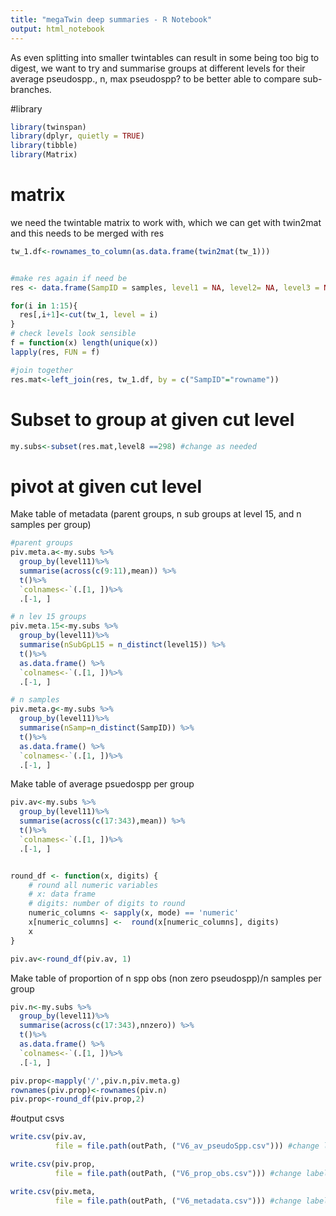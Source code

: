 ```yaml
---
title: "megaTwin deep summaries - R Notebook"
output: html_notebook
---
```

As even splitting into smaller twintables can result in some being too big to digest, we want to try and summarise groups at different levels for their average pseudospp., n, max pseudospp? to be better able to compare sub-branches.

#library
```r
library(twinspan)
library(dplyr, quietly = TRUE)
library(tibble)
library(Matrix)
```


# matrix
we need the twintable matrix to work with, which we can get with twin2mat and this needs to be merged with res
```r
tw_1.df<-rownames_to_column(as.data.frame(twin2mat(tw_1)))


#make res again if need be
res <- data.frame(SampID = samples, level1 = NA, level2= NA, level3 = NA, level4 = NA, level5 = NA, level6 = NA, level7 = NA, level8= NA, level9 = NA, level10 = NA, level11 = NA, level12 = NA, level13 = NA, level14= NA, level15 = NA)

for(i in 1:15){
  res[,i+1]<-cut(tw_1, level = i)
}
# check levels look sensible
f = function(x) length(unique(x))
lapply(res, FUN = f)

#join together
res.mat<-left_join(res, tw_1.df, by = c("SampID"="rowname"))
```

# Subset to group at given cut level

```r
my.subs<-subset(res.mat,level8 ==298) #change as needed
```

# pivot at given cut level

Make table of metadata (parent groups, n sub groups at level 15, and n samples per group)

```r
#parent groups
piv.meta.a<-my.subs %>%
  group_by(level11)%>%
  summarise(across(c(9:11),mean)) %>%
  t()%>%
  `colnames<-`(.[1, ])%>%
  .[-1, ]

# n lev 15 groups
piv.meta.15<-my.subs %>%
  group_by(level11)%>%
  summarise(nSubGpL15 = n_distinct(level15)) %>%
  t()%>%
  as.data.frame() %>%
  `colnames<-`(.[1, ])%>%
  .[-1, ]

# n samples
piv.meta.g<-my.subs %>%
  group_by(level11)%>%
  summarise(nSamp=n_distinct(SampID)) %>%
  t()%>%
  as.data.frame() %>%
  `colnames<-`(.[1, ])%>%
  .[-1, ]

```

Make table of average psuedospp per group
```r
piv.av<-my.subs %>%
  group_by(level11)%>%
  summarise(across(c(17:343),mean)) %>%
  t()%>%
  `colnames<-`(.[1, ])%>%
  .[-1, ]


round_df <- function(x, digits) {
    # round all numeric variables
    # x: data frame 
    # digits: number of digits to round
    numeric_columns <- sapply(x, mode) == 'numeric'
    x[numeric_columns] <-  round(x[numeric_columns], digits)
    x
}

piv.av<-round_df(piv.av, 1)
```
Make table of proportion of n spp obs (non zero pseudospp)/n samples per group

```r
piv.n<-my.subs %>%
  group_by(level11)%>%
  summarise(across(c(17:343),nnzero)) %>%
  t()%>%
  as.data.frame() %>%
  `colnames<-`(.[1, ])%>%
  .[-1, ]

piv.prop<-mapply('/',piv.n,piv.meta.g)
rownames(piv.prop)<-rownames(piv.n)
piv.prop<-round_df(piv.prop,2)

```

#output csvs

```r
write.csv(piv.av, 
          file = file.path(outPath, ("V6_av_pseudoSpp.csv"))) #change label

write.csv(piv.prop, 
          file = file.path(outPath, ("V6_prop_obs.csv"))) #change label

write.csv(piv.meta, 
          file = file.path(outPath, ("V6_metadata.csv"))) #change label

```


